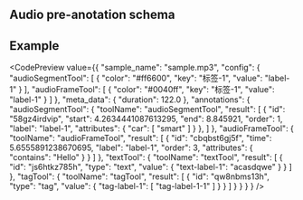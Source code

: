 
## Audio pre-anotation schema

<JsonSchemaTable schema={jsonschema} />

## Example

<CodePreview value={{
	"sample_name": "sample.mp3",
	"config": {
		"audioSegmentTool": [
			{
				"color": "#ff6600",
				"key": "标签-1",
				"value": "label-1"
			}
		],
		"audioFrameTool": [
			{
				"color": "#0040ff",
				"key": "标签-1",
				"value": "label-1"
			}
		]
	},
	"meta_data": {
		"duration": 122.0
	},
	"annotations": {
		"audioSegmentTool": {
			"toolName": "audioSegmentTool",
			"result": [
				{
          "id": "58gz4irdvip",
          "start": 4.2634441087613295,
          "end": 8.845921,
          "order": 1,
          "label": "label-1",
          "attributes": {
            "car": [
              "smart"
            ]
          }
        },
			]
		},
    "audioFrameTool": {
			"toolName": "audioFrameTool",
			"result": [
        {
          "id": "cbqbst6gj5f",
          "time": 5.6555891238670695,
          "label": "label-1",
          "order": 3,
          "attributes": {
            "contains": "Hello"
          }
        }
			]
		},
		"textTool": {
			"toolName": "textTool",
			"result": [
				{
					"id": "js6htkz785h",
					"type": "text",
					"value": {
						"text-label-1": "acasdqwe"
					}
				}
			]
		},
		"tagTool": {
			"toolName": "tagTool",
			"result": [
				{
					"id": "qw8nbms13h",
					"type": "tag",
					"value": {
						"tag-label-1": [
							"tag-label-1-1"
						]
					}
				}
			]
		}
	}
}
} />
